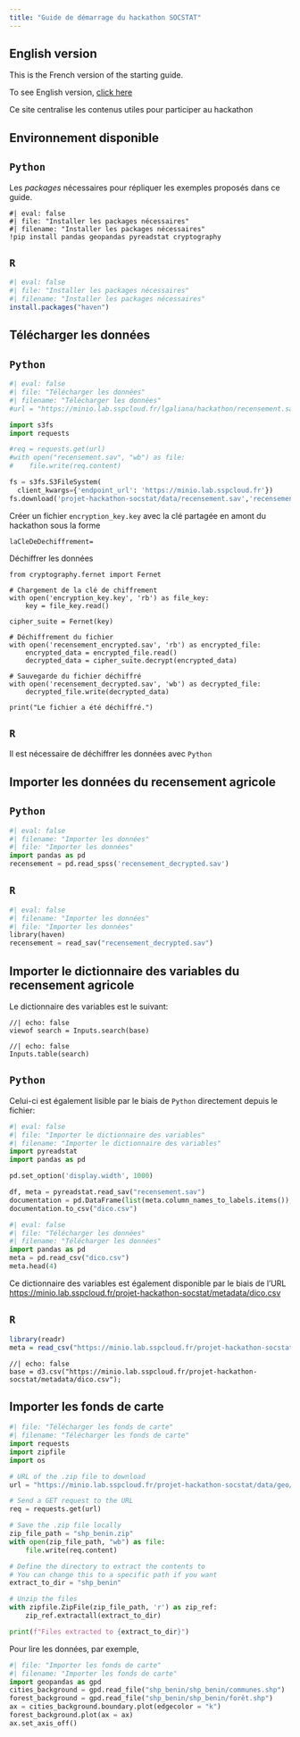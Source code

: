 ```yaml
---
title: "Guide de démarrage du hackathon SOCSTAT"
---
```


::: {.callout-note}
## English version

This is the French version of the starting guide.

To see English version, [click here](/en/index.qmd)
:::

Ce site centralise les contenus utiles pour
participer au hackathon

## Environnement disponible

::: {.panel-tabset group="language"}

## `Python` {.unnumbered .unlisted}

Les _packages_ nécessaires pour répliquer les exemples
proposés dans ce guide.

```.python
#| eval: false
#| file: "Installer les packages nécessaires"
#| filename: "Installer les packages nécessaires"
!pip install pandas geopandas pyreadstat cryptography
```

## `R` {.unnumbered .unlisted}

```.r
#| eval: false
#| file: "Installer les packages nécessaires"
#| filename: "Installer les packages nécessaires"
install.packages("haven")
```

:::

## Télécharger les données

::: {.panel-tabset group="language"}

## `Python` {.unnumbered .unlisted}

```python
#| eval: false
#| file: "Télécharger les données"
#| filename: "Télécharger les données"
#url = "https://minio.lab.sspcloud.fr/lgaliana/hackathon/recensement.sav"

import s3fs
import requests

#req = requests.get(url)
#with open("recensement.sav", "wb") as file:
#    file.write(req.content)

fs = s3fs.S3FileSystem(
  client_kwargs={'endpoint_url': 'https://minio.lab.sspcloud.fr'})
fs.download('projet-hackathon-socstat/data/recensement.sav','recensement.sav')
```

Créer un fichier `encryption_key.key` avec la
clé partagée en amont du hackathon sous la forme

```.python
laCleDeDechiffrement=
```

Déchiffrer les données

```.python
from cryptography.fernet import Fernet

# Chargement de la clé de chiffrement
with open('encryption_key.key', 'rb') as file_key:
    key = file_key.read()

cipher_suite = Fernet(key)

# Déchiffrement du fichier
with open('recensement_encrypted.sav', 'rb') as encrypted_file:
    encrypted_data = encrypted_file.read()
    decrypted_data = cipher_suite.decrypt(encrypted_data)

# Sauvegarde du fichier déchiffré
with open('recensement_decrypted.sav', 'wb') as decrypted_file:
    decrypted_file.write(decrypted_data)

print("Le fichier a été déchiffré.")
```

## `R` {.unnumbered .unlisted}

Il est nécessaire de déchiffrer les données avec `Python`


:::




## Importer les données du recensement agricole

::: {.panel-tabset group="language"}

## `Python` {.unnumbered .unlisted}

```python
#| eval: false
#| filename: "Importer les données"
#| file: "Importer les données"
import pandas as pd
recensement = pd.read_spss('recensement_decrypted.sav')
```

## `R` {.unnumbered .unlisted}

```python
#| eval: false
#| filename: "Importer les données"
#| file: "Importer les données"
library(haven)
recensement = read_sav("recensement_decrypted.sav")
```


:::


## Importer le dictionnaire des variables du recensement agricole

Le dictionnaire des variables est le suivant:

```ojs
//| echo: false
viewof search = Inputs.search(base)
```

```ojs
//| echo: false
Inputs.table(search)
```

::: {.panel-tabset group="language"}

## `Python` {.unnumbered .unlisted}

Celui-ci est également lisible par le biais de `Python`
directement depuis le fichier:

```python
#| eval: false
#| file: "Importer le dictionnaire des variables"
#| filename: "Importer le dictionnaire des variables"
import pyreadstat
import pandas as pd

pd.set_option('display.width', 1000)

df, meta = pyreadstat.read_sav("recensement.sav")
documentation = pd.DataFrame(list(meta.column_names_to_labels.items()), columns=['variable', 'description'])
documentation.to_csv("dico.csv")
```


```python
#| eval: false
#| file: "Télécharger les données"
#| filename: "Télécharger les données"
import pandas as pd
meta = pd.read_csv("dico.csv")
meta.head(4)
```

Ce dictionnaire des variables est également disponible
par le biais de l'URL [https://minio.lab.sspcloud.fr/projet-hackathon-socstat/metadata/dico.csv](https://minio.lab.sspcloud.fr/projet-hackathon-socstat/metadata/dico.csv)

## `R` {.unnumbered .unlisted}

```.r
library(readr)
meta = read_csv("https://minio.lab.sspcloud.fr/projet-hackathon-socstat/metadata/dico.csv")
```

:::


```ojs
//| echo: false
base = d3.csv("https://minio.lab.sspcloud.fr/projet-hackathon-socstat/metadata/dico.csv");
```


## Importer les fonds de carte

```python
#| file: "Télécharger les fonds de carte"
#| filename: "Télécharger les fonds de carte"
import requests
import zipfile
import os

# URL of the .zip file to download
url = "https://minio.lab.sspcloud.fr/projet-hackathon-socstat/data/geo/shp_benin.zip"

# Send a GET request to the URL
req = requests.get(url)

# Save the .zip file locally
zip_file_path = "shp_benin.zip"
with open(zip_file_path, "wb") as file:
    file.write(req.content)

# Define the directory to extract the contents to
# You can change this to a specific path if you want
extract_to_dir = "shp_benin"

# Unzip the files
with zipfile.ZipFile(zip_file_path, 'r') as zip_ref:
    zip_ref.extractall(extract_to_dir)

print(f"Files extracted to {extract_to_dir}")
```

Pour lire les données, par exemple, 

```python
#| file: "Importer les fonds de carte"
#| filename: "Importer les fonds de carte"
import geopandas as gpd
cities_background = gpd.read_file("shp_benin/shp_benin/communes.shp")
forest_background = gpd.read_file("shp_benin/shp_benin/forêt.shp")
ax = cities_background.boundary.plot(edgecolor = "k")
forest_background.plot(ax = ax)
ax.set_axis_off()
```





